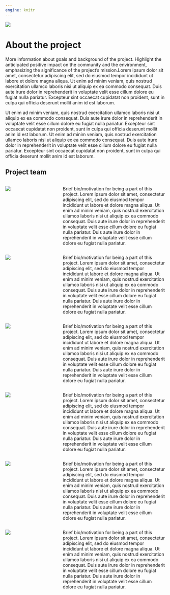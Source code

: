 ```yaml
---
engine: knitr
---
```


:::: {.column-screen}
<div class="image-container">
  <img src="files/banner_about.png">
</div>
::::

# About the project 

More information about goals and background of the project.  Highlight the anticipated positive impact on the community and the environment, emphasizing the significance of the project's mission.Lorem ipsum dolor sit amet, consectetur adipiscing elit, sed do eiusmod tempor incididunt ut labore et dolore magna aliqua. Ut enim ad minim veniam, quis nostrud exercitation ullamco laboris nisi ut aliquip ex ea commodo consequat. Duis aute irure dolor in reprehenderit in voluptate velit esse cillum dolore eu fugiat nulla pariatur. Excepteur sint occaecat cupidatat non proident, sunt in culpa qui officia deserunt mollit anim id est laborum.

Ut enim ad minim veniam, quis nostrud exercitation ullamco laboris nisi ut aliquip ex ea commodo consequat. Duis aute irure dolor in reprehenderit in voluptate velit esse cillum dolore eu fugiat nulla pariatur. Excepteur sint occaecat cupidatat non proident, sunt in culpa qui officia deserunt mollit anim id est laborum. Ut enim ad minim veniam, quis nostrud exercitation ullamco laboris nisi ut aliquip ex ea commodo consequat. Duis aute irure dolor in reprehenderit in voluptate velit esse cillum dolore eu fugiat nulla pariatur. Excepteur sint occaecat cupidatat non proident, sunt in culpa qui officia deserunt mollit anim id est laborum.



## Project team

:::: {.columns}

::: {.column width="20%"}
![](files/team-member.png)
:::

::: {.column width="10%"}
<!-- empty column to create gap -->
:::

::: {.column width="70%"}
Brief bio/motivation for being a part of this project. Lorem ipsum dolor sit amet, consectetur adipiscing elit, sed do eiusmod tempor incididunt ut labore et dolore magna aliqua. Ut enim ad minim veniam, quis nostrud exercitation ullamco laboris nisi ut aliquip ex ea commodo consequat. Duis aute irure dolor in reprehenderit in voluptate velit esse cillum dolore eu fugiat nulla pariatur. Duis aute irure dolor in reprehenderit in voluptate velit esse cillum dolore eu fugiat nulla pariatur. 
:::
::::

:::: {.columns}

::: {.column width="20%"}
![](files/team-member.png)
:::

::: {.column width="10%"}
<!-- empty column to create gap -->
:::

::: {.column width="70%"}
Brief bio/motivation for being a part of this project. Lorem ipsum dolor sit amet, consectetur adipiscing elit, sed do eiusmod tempor incididunt ut labore et dolore magna aliqua. Ut enim ad minim veniam, quis nostrud exercitation ullamco laboris nisi ut aliquip ex ea commodo consequat. Duis aute irure dolor in reprehenderit in voluptate velit esse cillum dolore eu fugiat nulla pariatur. Duis aute irure dolor in reprehenderit in voluptate velit esse cillum dolore eu fugiat nulla pariatur. 
:::
::::

:::: {.columns}

::: {.column width="20%"}
![](files/team-member.png)
:::

::: {.column width="10%"}
<!-- empty column to create gap -->
:::

::: {.column width="70%"}
Brief bio/motivation for being a part of this project. Lorem ipsum dolor sit amet, consectetur adipiscing elit, sed do eiusmod tempor incididunt ut labore et dolore magna aliqua. Ut enim ad minim veniam, quis nostrud exercitation ullamco laboris nisi ut aliquip ex ea commodo consequat. Duis aute irure dolor in reprehenderit in voluptate velit esse cillum dolore eu fugiat nulla pariatur. Duis aute irure dolor in reprehenderit in voluptate velit esse cillum dolore eu fugiat nulla pariatur. 
:::
::::

:::: {.columns}

::: {.column width="20%"}
![](files/team-member.png)
:::

::: {.column width="10%"}
<!-- empty column to create gap -->
:::

::: {.column width="70%"}
Brief bio/motivation for being a part of this project. Lorem ipsum dolor sit amet, consectetur adipiscing elit, sed do eiusmod tempor incididunt ut labore et dolore magna aliqua. Ut enim ad minim veniam, quis nostrud exercitation ullamco laboris nisi ut aliquip ex ea commodo consequat. Duis aute irure dolor in reprehenderit in voluptate velit esse cillum dolore eu fugiat nulla pariatur. Duis aute irure dolor in reprehenderit in voluptate velit esse cillum dolore eu fugiat nulla pariatur. 
:::
::::

:::: {.columns}

::: {.column width="20%"}
![](files/team-member.png)
:::

::: {.column width="10%"}
<!-- empty column to create gap -->
:::

::: {.column width="70%"}
Brief bio/motivation for being a part of this project. Lorem ipsum dolor sit amet, consectetur adipiscing elit, sed do eiusmod tempor incididunt ut labore et dolore magna aliqua. Ut enim ad minim veniam, quis nostrud exercitation ullamco laboris nisi ut aliquip ex ea commodo consequat. Duis aute irure dolor in reprehenderit in voluptate velit esse cillum dolore eu fugiat nulla pariatur. Duis aute irure dolor in reprehenderit in voluptate velit esse cillum dolore eu fugiat nulla pariatur. 
:::
::::

:::: {.columns}

::: {.column width="20%"}
![](files/team-member.png)
:::

::: {.column width="10%"}
<!-- empty column to create gap -->
:::

::: {.column width="70%"}
Brief bio/motivation for being a part of this project. Lorem ipsum dolor sit amet, consectetur adipiscing elit, sed do eiusmod tempor incididunt ut labore et dolore magna aliqua. Ut enim ad minim veniam, quis nostrud exercitation ullamco laboris nisi ut aliquip ex ea commodo consequat. Duis aute irure dolor in reprehenderit in voluptate velit esse cillum dolore eu fugiat nulla pariatur. Duis aute irure dolor in reprehenderit in voluptate velit esse cillum dolore eu fugiat nulla pariatur. 
:::
::::


